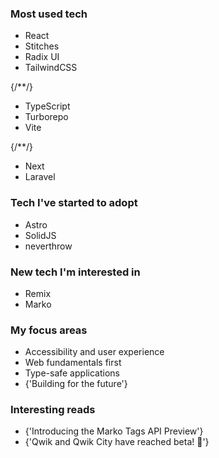 
### Most used tech

- <OutboundLink href="https://reactjs.org/">React</OutboundLink>
- <OutboundLink href="https://stitches.dev/">Stitches</OutboundLink>
- <OutboundLink href="https://www.radix-ui.com/">Radix UI</OutboundLink>
- <OutboundLink href="https://tailwindcss.com/">TailwindCSS</OutboundLink>

{/**/}

- <OutboundLink href="https://www.typescriptlang.org/">TypeScript</OutboundLink>
- <OutboundLink href="https://turborepo.org/">Turborepo</OutboundLink>
- <OutboundLink href="https://vitejs.dev/">Vite</OutboundLink>

{/**/}

- <OutboundLink href="https://nextjs.org/">Next</OutboundLink>
- <OutboundLink href="https://laravel.com/">Laravel</OutboundLink>

### Tech I've started to adopt

- <OutboundLink href="https://astro.build/">Astro</OutboundLink>
- <OutboundLink href="https://www.solidjs.com/">SolidJS</OutboundLink>
- <OutboundLink href="https://github.com/supermacro/neverthrow/">neverthrow</OutboundLink>

### New tech I'm interested in

- <OutboundLink href="https://remix.run/">Remix</OutboundLink>
- <OutboundLink href="https://markojs.com/">Marko</OutboundLink>

### My focus areas

- Accessibility and user experience
- Web fundamentals first
- Type-safe applications
- <OutboundLink href="https://frontendmastery.com/posts/building-future-facing-frontend-architectures/">
    {'Building for the future'}
  </OutboundLink>

### Interesting reads

- <OutboundLink href="https://dev.to/ryansolid/introducing-the-marko-tags-api-preview-37o4/">
    {'Introducing the Marko Tags API Preview'}
  </OutboundLink>
- <OutboundLink href="https://www.builder.io/blog/qwik-and-qwik-city-have-reached-beta">
    {'Qwik and Qwik City have reached beta! 🎉'}
  </OutboundLink>
